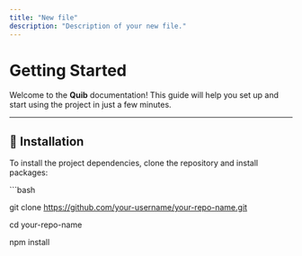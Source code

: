 ```yaml
---
title: "New file"
description: "Description of your new file."
---
```


# Getting Started

Welcome to the **Quib** documentation\! This guide will help you set up and start using the project in just a few minutes.

---

## 🚀 Installation

To install the project dependencies, clone the repository and install packages:

\`\`\`bash

git clone https://github.com/your-username/your-repo-name.git

cd your-repo-name

npm install